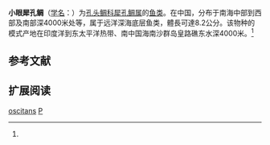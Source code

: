 {{Speciesbox 
| genus = Poromitra
| species = oscitans
| status = NE
| status_system = IUCN3.1
| authority =  Ebeling, 1975<ref name='id6926'>{{cite web| url =http://www.bioinfo.cn/db05/BjdwSpecies.php?action=view&id=6926| title =小眼犀孔鲷| work =中国动物物种编目数据库| publisher =中国科学院微生物研究所| author =中国科学院动物研究所| accessdate =2009-04-11| deadurl =yes| archiveurl =https://web.archive.org/web/20160305020755/http://www.bioinfo.cn/db05/BjdwSpecies.php?action=view&id=6926| archivedate =2016-03-05}}</ref>
| synonyms = 
}}

'''小眼犀孔鲷'''（[[学名|学名]]：{{lang|la|''Poromitra oscitans''}}）为[[孔头鲷科|孔头鲷科]][[犀孔鲷属|犀孔鲷属]]的[[鱼类|鱼类]]。在中国，分布于南海中部到西部及南部深4000米处等，属于远洋深海底层鱼类，體長可達8.2公分。该物种的模式产地在印度洋到东太平洋热带、南中国海南沙群岛皇路礁东水深4000米。<ref name='id6926'/>

== 参考文献 ==
{{reflist}}

== 扩展阅读 ==
{{refbegin}}
{{wikispecies-inline|Poromitra oscitans|小眼犀孔鲷}}
{{refend}}
{{Taxonbar|from=Q3284779}}

[[Category:犀孔鲷属|oscitans]]
[[Category:1975年描述的魚類|P]]